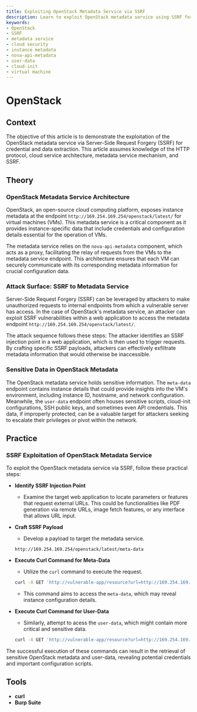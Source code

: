 ```yaml
---
title: Exploiting OpenStack Metadata Service via SSRF
description: Learn to exploit OpenStack metadata service using SSRF for data extraction.
keywords:
- OpenStack
- SSRF
- metadata service
- cloud security
- instance metadata
- nova-api-metadata
- user-data
- cloud-init
- virtual machine
---
```


# OpenStack

## Context

The objective of this article is to demonstrate the exploitation of the OpenStack metadata service via Server-Side Request Forgery (SSRF) for credential and data extraction. This article assumes knowledge of the HTTP protocol, cloud service architecture, metadata service mechanism, and SSRF.

## Theory

### OpenStack Metadata Service Architecture

OpenStack, an open-source cloud computing platform, exposes instance metadata at the endpoint `http://169.254.169.254/openstack/latest/` for virtual machines (VMs). This metadata service is a critical component as it provides instance-specific data that include credentials and configuration details essential for the operation of VMs.

The metadata service relies on the `nova-api-metadata` component, which acts as a proxy, facilitating the relay of requests from the VMs to the metadata service endpoint. This architecture ensures that each VM can securely communicate with its corresponding metadata information for crucial configuration data.

### Attack Surface: SSRF to Metadata Service

Server-Side Request Forgery (SSRF) can be leveraged by attackers to make unauthorized requests to internal endpoints from which a vulnerable server has access. In the case of OpenStack's metadata service, an attacker can exploit SSRF vulnerabilities within a web application to access the metadata endpoint `http://169.254.169.254/openstack/latest/`.

The attack sequence follows these steps: The attacker identifies an SSRF injection point in a web application, which is then used to trigger requests. By crafting specific SSRF payloads, attackers can effectively exfiltrate metadata information that would otherwise be inaccessible.

### Sensitive Data in OpenStack Metadata

The OpenStack metadata service holds sensitive information. The `meta-data` endpoint contains instance details that could provide insights into the VM's environment, including instance ID, hostname, and network configuration. Meanwhile, the `user-data` endpoint often houses sensitive scripts, cloud-init configurations, SSH public keys, and sometimes even API credentials. This data, if improperly protected, can be a valuable target for attackers seeking to escalate their privileges or pivot within the network.

## Practice

### SSRF Exploitation of OpenStack Metadata Service

To exploit the OpenStack metadata service via SSRF, follow these practical steps:

- **Identify SSRF Injection Point**
  - Examine the target web application to locate parameters or features that request external URLs. This could be functionalities like PDF generation via remote URLs, image fetch features, or any interface that allows URL input.

- **Craft SSRF Payload**
  - Develop a payload to target the metadata service.
  ```http
  http://169.254.169.254/openstack/latest/meta-data
  ```

- **Execute Curl Command for Meta-Data**
  - Utilize the `curl` command to execute the request.
  ```bash
  curl -X GET 'http://vulnerable-app/resource?url=http://169.254.169.254/openstack/latest/meta-data'
  ```
  - This command aims to access the `meta-data`, which may reveal instance configuration details.

- **Execute Curl Command for User-Data**
  - Similarly, attempt to acess the `user-data`, which might contain more critical and sensitive data.
  ```bash
  curl -X GET 'http://vulnerable-app/resource?url=http://169.254.169.254/openstack/latest/user-data'
  ```

The successful execution of these commands can result in the retrieval of sensitive OpenStack metadata and user-data, revealing potential credentials and important configuration scripts.

## Tools

- **curl**
- **Burp Suite**